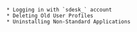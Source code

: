    * Logging in with `sdesk_` account
    * Deleting Old User Profiles
    * Uninstalling Non-Standard Applications